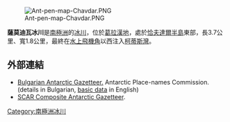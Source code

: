 [[Image:Ant-pen-map-Chavdar.PNG|thumb]]

'''薩莫迪瓦冰川'''是[[南極洲|南極洲]]的[[冰川|冰川]]，位於[[葛拉漢地|葛拉漢地]]，處於[[恰夫達爾半島|恰夫達爾半島]]東部，長3.7公里、寬1.8公里，最終在[[水上飛機角|水上飛機角]]以西注入[[柯蒂斯灣|柯蒂斯灣]]。

{{coord|64|05|30|S|60|49|30|W|display=title}}

==外部連結==
* [http://apcbg.org/gazet-bg.doc Bulgarian Antarctic Gazetteer.]{{Wayback|url=http://apcbg.org/gazet-bg.doc |date=20160206203828 }} Antarctic Place-names Commission. (details in Bulgarian, [http://apcbg.org/gazet.htm basic data]{{Wayback|url=http://apcbg.org/gazet.htm |date=20160304071225 }} in English)
* [http://data.aad.gov.au/aadc/gaz/scar/ SCAR Composite Antarctic Gazetteer]{{WebCite|url=https://www.webcitation.org/5ug2CfC7m?url=http://data.aad.gov.au/aadc/gaz/scar/ |date=20101202140255 |dateformat=iso }}.

{{Antarctica-geo-stub}}
[[Category:南極洲冰川|Category:南極洲冰川]]
